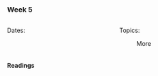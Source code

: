 ### Week 5

::: columns
::: {.column width="50%"}

Dates:

:   
:::

::: {.column width="50%"}

Topics:

:   More
:::
:::

#### Readings
